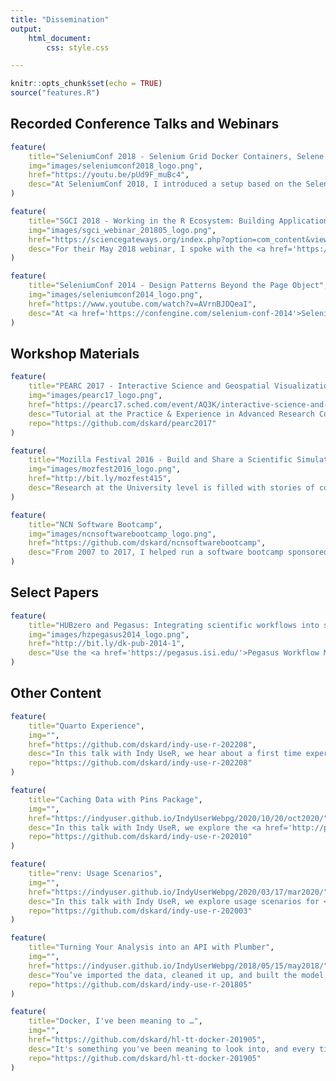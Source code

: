 ```yaml
---
title: "Dissemination"
output:
    html_document:
        css: style.css

---
```


```r
knitr::opts_chunk$set(echo = TRUE)
source("features.R")
```

## Recorded Conference Talks and Webinars

```r
feature(
    title="SeleniumConf 2018 - Selenium Grid Docker Containers, Selene and pytest",
    img="images/seleniumconf2018_logo.png",
    href="https://youtu.be/pUd9F_muBc4",
    desc="At SeleniumConf 2018, I introduced a setup based on the Selenium project's Selenium Grid Docker images, a Python library named Selene, and the pytest framework that is easy to maintain, version, upgrade, and distribute to members of your development team.<br/><br/>Watch it on YouTube: <a href='https://youtu.be/pUd9F_muBc4'>https://youtu.be/pUd9F_muBc4</a>"
)

feature(
    title="SGCI 2018 - Working in the R Ecosystem: Building Applications & Content for Your Gateway",
    img="images/sgci_webinar_201805_logo.png",
    href="https://sciencegateways.org/index.php?option=com_content&view=article&id=430:rstudio-open-source-solutions-for-gateways&catid=32:w",
    desc="For their May 2018 webinar, I spoke with the <a href='https://sciencegateways.org/home'>Science Gateways Community Institute (SGCI)</a> about how to use the <a href='https://shiny.rstudio.com/'>Shiny</a>, <a href='https://www.rplumber.io/'>Plumber</a>, and <a href='https://rmarkdown.rstudio.com/'>R Markdown</a> libraries to build static and dynamic, <a href='https://www.r-project.org/'>R</a> based, content that can be published on a science gateway. <br/><br/>SGCI Webinar Website: <a href='https://sciencegateways.org/index.php?option=com_content&view=article&id=430:rstudio-open-source-solutions-for-gateways&catid=32:w'>https://sciencegateways.org/index.php?option=com_content&view=article&id=430:rstudio-open-source-solutions-for-gateways&catid=32:w</a><br/>Watch it on YouTube: <a href='https://www.youtube.com/watch?v=8_N_EnXPv8k'>https://www.youtube.com/watch?v=8_N_EnXPv8k</a><br/>Examples, Links, Slides: <a href='https://github.com/dskard/sgci-201805'>https://github.com/dskard/sgci-201805</a>"
)

feature(
    title="SeleniumConf 2014 - Design Patterns Beyond the Page Object",
    img="images/seleniumconf2014_logo.png",
    href="https://www.youtube.com/watch?v=AVrnBJDQeaI",
    desc="At <a href='https://confengine.com/selenium-conf-2014'>SeleniumConf 2014</a>, their first year in India, I spoke about three design patterns you should be using once you understand the Page Object: WebForm Pattern, ItemList Pattern, and IframeWrap Pattern.<br/><br/>Watch it on YouTube: <a href='https://www.youtube.com/watch?v=AVrnBJDQeaI'>https://www.youtube.com/watch?v=AVrnBJDQeaI</a><br/>Download the slides: <a href='https://github.com/dskard/seleniumconf2014'>https://github.com/dskard/seleniumconf2014</a>"
)

```



## Workshop Materials

```r
feature(
    title="PEARC 2017 - Interactive Science and Geospatial Visualization Tools for HUBzero Science Gateways",
    img="images/pearc17_logo.png",
    href="https://pearc17.sched.com/event/AQ3K/interactive-science-and-geospatial-visualization-tools-for-hubzero-science-gateways",
    desc="Tutorial at the Practice & Experience in Advanced Research Computing Conference about capabilities added to the <a href='https://hubzero.org'>HUBzero Platform</a> to support geospatial researchers. Collaborated with Kevin Wojkovich to develop presentation slides and a tutorial centered around building, running, and deploying R based applications (Shiny, R Markdown, RStudio IDE) on the HUB. Kevin presented the material and ran the tutorial.<br/><br/>Tutorial Instuctions: <a href='http://bit.ly/pearc17-hz3'>http://bit.ly/pearc17-hz3</a>",
    repo="https://github.com/dskard/pearc2017"
)

feature(
    title="Mozilla Festival 2016 - Build and Share a Scientific Simulation",
    img="images/mozfest2016_logo.png",
    href="http://bit.ly/mozfest415",
    desc="Research at the University level is filled with stories of code being passed down from grad student to grad student and referenced in papers but rarely being used by others outside of the original research team. In this workshop participants learned about what resources the <a href='https://hubzero.org'>HUBzero Platform</a> provides to help disseminate that research code, with a web or desktop style graphical user interface, to the world so it can be used by others and built upon in an Open Source ecosystem.<br/><br/>Workshop notes and presentations links: <s><a href='http://bit.ly/mozfest415'>http://bit.ly/mozfest415</a></s> (old link)"
)

feature(
    title="NCN Software Bootcamp",
    img="images/ncnsoftwarebootcamp_logo.png",
    href="https://github.com/dskard/ncnsoftwarebootcamp",
    desc="From 2007 to 2017, I helped run a software bootcamp sponsored by the <a href='https://nanohub.org/groups/ncn/'>Network for Computational Nanotechnology (NCN)</a>. The 3-5 day workshop was geared toward getting the summer students, participating in the <a href='https://engineering.purdue.edu/Engr/Research/SURF'>SURF</a> program, familiar with good programming practices, debugging skills, the <a href='http://rappture.org'>Rappture Toolkit</a>, source code repositories, and how to publish simulation tools on <a href='https://nanohub.org'>nanohub.org</a>. I've also run this workshop at <a href='http://illinois.edu/'>several</a> <a href='http://ucmerced.edu/'>other</a> <a href='https://www.nsu.edu/'>universities</a> and parts of it at <a href='https://hubzero.org/hubbub'>conferences</a>.<br/><br/>Workshop materials:<a href='https://github.com/dskard/ncnsoftwarebootcamp'>https://github.com/dskard/ncnsoftwarebootcamp</a>"
)

```

## Select Papers

<!--
* HUBzero and Pegasus: Integrating scientific workflows into science gateways - http://bit.ly/dk-pub-2014-1
-->

```r
feature(
    title="HUBzero and Pegasus: Integrating scientific workflows into science gateways",
    img="images/hzpegasus2014_logo.png",
    href="http://bit.ly/dk-pub-2014-1",
    desc="Use the <a href='https://pegasus.isi.edu/'>Pegasus Workflow Management System</a> from within the HUBzero Platform tool containers, inside your simulation tool, or on the command line!<br/><br/>Read the paper: <a href='http://bit.ly/dk-pub-2014-1'>http://bit.ly/dk-pub-2014-1</a>"
)
```

## Other Content

<!--
* Caching Data with Pins Package - https://indyuser.github.io/IndyUserWebpg/2020/10/20/oct2020/
-->


```r
feature(
    title="Quarto Experience",
    img="",
    href="https://github.com/dskard/indy-use-r-202208",
    desc="In this talk with Indy UseR, we hear about a first time experience using <a href='https://quarto.org/'>Quarto</a>, an open-source scientific and technical publishing system built on <a href='https://pandoc.org/'>Pandoc</a>. For this talk, I try using what I learned to write the presentation using Quarto.<br/><br/>Watch it on YouTube: <a href='https://www.youtube.com/watch?v=L25Iuw6z0Ik'>https://www.youtube.com/watch?v=L25Iuw6z0Ik</a>",
    repo="https://github.com/dskard/indy-use-r-202208"
)

feature(
    title="Caching Data with Pins Package",
    img="",
    href="https://indyuser.github.io/IndyUserWebpg/2020/10/20/oct2020/",
    desc="In this talk with Indy UseR, we explore the <a href='http://pins.rstudio.com/'>pins</a> package. The pins package allows users to save and retrieve data to and from “boards” that can be reused locally or shared with other when used with external services like Github, Kaggle, AWS S3, Google Cloud, Azure, Digital Ocean, or RStudio Connect. We take a look at the core functions of the pins package.<br/><br/>Watch it on YouTube: <a href='https://www.youtube.com/watch?v=qva4UmXk_u4'>https://www.youtube.com/watch?v=qva4UmXk_u4</a>",
    repo="https://github.com/dskard/indy-use-r-202010"
)

feature(
    title="renv: Usage Scenarios",
    img="",
    href="https://indyuser.github.io/IndyUserWebpg/2020/03/17/mar2020/",
    desc="In this talk with Indy UseR, we explore usage scenarios for <a href='https://rstudio.github.io/renv/'>renv</a>, an R package that helps create portable and reproducible development environments.<br/><br/>Watch it on YouTube: <a href='https://youtu.be/r6r6AdBMY2Y?t=1230'>https://youtu.be/r6r6AdBMY2Y?t=1230</a>",
    repo="https://github.com/dskard/indy-use-r-202003"
)

feature(
    title="Turning Your Analysis into an API with Plumber",
    img="",
    href="https://indyuser.github.io/IndyUserWebpg/2018/05/15/may2018/",
    desc="You’ve imported the data, cleaned it up, and built the model. Your next step is to communicate your findings with others. Typically this would mean writing a report or building a web application so other people could visualize how the model works, but sometime your Communicate step is someone else’s Import step. In this talk, we’ll explore how to expose your analysis to others in a programmatic way by using HTTP APIs built with the Plumber library. Our conversation will include a high level overview of how HTTP works, code based examples of building an API, and how to use that API from different programming languages.",
    repo="https://github.com/dskard/indy-use-r-201805"
)

feature(
    title="Docker, I've been meaning to …",
    img="",
    href="https://github.com/dskard/hl-tt-docker-201905",
    desc="It's something you've been meaning to look into, and every time you're ready to explore, something else comes up. That's life! Luckily, I have put together this quick primer presentation for the May 18, 2019 HackLafayette Thunder Talks that covers where Docker stands in the soup of virtualization setups out there, which commands you should probably know about to be productive, and an example of packaging up an application so it can be shared with others.<br/><br/>Examples, Links, Slides: <a href='https://github.com/dskard/hl-tt-docker-201905'>https://github.com/dskard/hl-tt-docker-201905</a>",
    repo="https://github.com/dskard/hl-tt-docker-201905"
)
```
